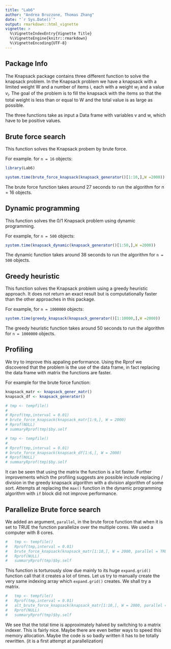 ```yaml
---
title: "Lab6"
author: "Andrea Bruzzone, Thomas Zhang"
date: "`r Sys.Date()`"
output: rmarkdown::html_vignette
vignette: >
  %\VignetteIndexEntry{Vignette Title}
  %\VignetteEngine{knitr::rmarkdown}
  %\VignetteEncoding{UTF-8}
---
```

## Package Info
The Knapsack package contains three different function to solve the knapsack problem. 
In the Knapsack problem we have a knapsack with a limited weight W and a  number of items i, each with a weight $w_{i}$ and a value $v_{i}$. The goal of the problem is to fill the knapsack with the items so that the total weight is less than or equal to W and the total value is as large as possible. 

The three functions take as input a Data frame with variables v and w, which have to be positive values.

## Brute force search 
This function solves the Knapsack probem by brute force.

For example. for `n = 16` objects:
```r
library(Lab6)
```

```r

system.time(brute_force_knapsack(knapsack_generator()[1:10,],W =2000))

```

The brute force function takes around 27 seconds to run the algorithm for n = 16 objects.


## Dynamic programming 
This function solves the 0/1 Knapsack problem using dynamic programming.

For example, for `n = 500` objects: 
```r
system.time(knapsack_dynamic(knapsack_generator()[1:50,],W =2000))
```

The dynamic function takes around 38 seconds to run the algorithm for `n = 500` objects.


## Greedy heuristic
This function solves the Knapsack problem using a greedy heuristic approach. It does not return an exact result but is computationally faster than the other approaches in this package. 

For example, for `n = 1000000` objects: 
```r
system.time(greedy_knapsack(knapsack_generator()[1:10000,],W =2000))
```

The greedy heuristic function takes around 50 seconds to run the algorithm for `n = 1000000` objects.


## Profiling
We try to improve this appaling performance. Using the Rprof we discovered that the problem is the use of the data frame, in fact replacing the data frame with matrix the functions are faster.

For example for the brute force function:

```r

knapsack_matr <- knapsack_gener_matr()
knapsack_df <- knapsack_generator()
```

```r
# tmp <- tempfile()
# 
# Rprof(tmp,interval = 0.01)
# brute_force_knapsack(knapsack_matr[1:9,], W = 2000)
# Rprof(NULL)
# summaryRprof(tmp)$by.self

```

```r

# tmp <- tempfile()
# 
# Rprof(tmp,interval = 0.01)
# brute_force_knapsack(knapsack_df[1:6,], W = 2000)
# Rprof(NULL)
# summaryRprof(tmp)$by.self

```

It can be seen that using the matrix the function is a lot faster. Further improvements which the profiling suggests are possible include replacing / division in the greedy knapsack algorithm with a division algorithm of some sort. Attempts at replacing the `max()` function in the dynamic programming algorithm with `if` block did not improve performance.

## Parallelize Brute force search 
We added an argument, `parallel`, in the brute force function that when it is set to TRUE the function parallelize over the multiple cores. We used a computer with 8 cores.

```r

#   tmp <- tempfile()
#   Rprof(tmp,interval = 0.01)
#   brute_force_knapsack(knapsack_matr[1:10,], W = 2000, parallel = TRUE)
#   Rprof(NULL)
#   summaryRprof(tmp)$by.self
```

This function is torturously slow due mainly to its huge `expand.grid()` function call that it creates a lot of times. Let us try to manually create the very same indexing array which `expand.grid()` creates. We shall try a matrix.

```r
#   tmp <- tempfile()
#   Rprof(tmp,interval = 0.01)
#   alt_brute_force_knapsack(knapsack_matr[1:10,], W = 2000, parallel = TRUE)
#   Rprof(NULL)
#   summaryRprof(tmp)$by.self
```

We see that the total time is approximately halved by switching to a matrix indexer. This is fairly nice. Maybe there are even better ways to speed this memory allocation. Maybe the code is so badly written it has to be totally rewritten. (it is a first attempt at parallelization)

